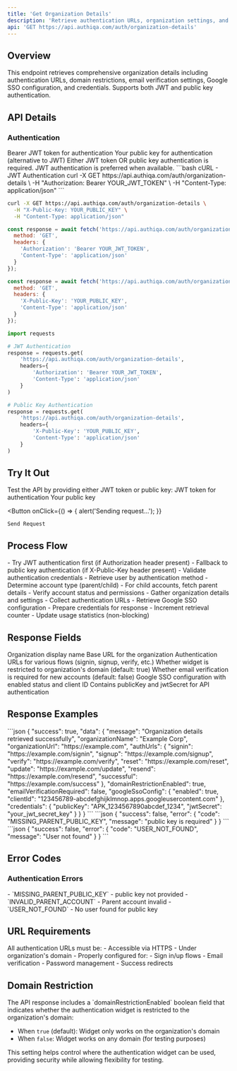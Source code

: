 ```yaml
---
title: 'Get Organization Details'
description: 'Retrieve authentication URLs, organization settings, and credentials'
api: 'GET https://api.authiqa.com/auth/organization-details'
---
```


## Overview

This endpoint retrieves comprehensive organization details including authentication URLs, domain restrictions, email verification settings, Google SSO configuration, and credentials. Supports both JWT and public key authentication.

## API Details

### Authentication

<ParamField header="Authorization" type="string">
  Bearer JWT token for authentication
</ParamField>

<ParamField header="X-public-Key" type="string">
  Your public key for authentication (alternative to JWT)
</ParamField>

<Note>
Either JWT token OR public key authentication is required. JWT authentication is preferred when available.
</Note>

<RequestExample>
```bash cURL - JWT Authentication
curl -X GET https://api.authiqa.com/auth/organization-details \
  -H "Authorization: Bearer YOUR_JWT_TOKEN" \
  -H "Content-Type: application/json"
```

```bash cURL - Public Key Authentication
curl -X GET https://api.authiqa.com/auth/organization-details \
  -H "X-Public-Key: YOUR_PUBLIC_KEY" \
  -H "Content-Type: application/json"
```

```javascript JavaScript - JWT Authentication
const response = await fetch('https://api.authiqa.com/auth/organization-details', {
  method: 'GET',
  headers: {
    'Authorization': 'Bearer YOUR_JWT_TOKEN',
    'Content-Type': 'application/json'
  }
});
```

```javascript JavaScript - Public Key Authentication
const response = await fetch('https://api.authiqa.com/auth/organization-details', {
  method: 'GET',
  headers: {
    'X-Public-Key': 'YOUR_PUBLIC_KEY',
    'Content-Type': 'application/json'
  }
});
```

```python Python
import requests

# JWT Authentication
response = requests.get(
    'https://api.authiqa.com/auth/organization-details',
    headers={
        'Authorization': 'Bearer YOUR_JWT_TOKEN',
        'Content-Type': 'application/json'
    }
)

# Public Key Authentication
response = requests.get(
    'https://api.authiqa.com/auth/organization-details',
    headers={
        'X-Public-Key': 'YOUR_PUBLIC_KEY',
        'Content-Type': 'application/json'
    }
)
```
</RequestExample>

## Try It Out

<Note>
Test the API by providing either JWT token or public key:
</Note>

<Card>
  <Tabs>
    <Tab title="JWT Authentication">
      <ParamField header="Authorization" placeholder="Bearer YOUR_JWT_TOKEN">
        JWT token for authentication
      </ParamField>
    </Tab>
    <Tab title="Public Key Authentication">
      <ParamField header="X-Public-Key" placeholder="APK_1234567890abcdef_1234">
        Your public key
      </ParamField>
    </Tab>
  </Tabs>

  <Expandable title="Headers" defaultOpen>
    <ParamField header="Content-Type" value="application/json" />
  </Expandable>

  <Button
    onClick={() => {
      alert('Sending request...');
    }}
  >
    Send Request
  </Button>
</Card>

## Process Flow

<Steps>
  <Step title="Authentication">
    - Try JWT authentication first (if Authorization header present)
    - Fallback to public key authentication (if X-Public-Key header present)
    - Validate authentication credentials
    - Retrieve user by authentication method
  </Step>

  <Step title="Account Resolution">
    - Determine account type (parent/child)
    - For child accounts, fetch parent details
    - Verify account status and permissions
  </Step>

  <Step title="Data Collection">
    - Gather organization details and settings
    - Collect authentication URLs
    - Retrieve Google SSO configuration
    - Prepare credentials for response
  </Step>

  <Step title="Usage Tracking">
    - Increment retrieval counter
    - Update usage statistics (non-blocking)
  </Step>
</Steps>

## Response Fields

<ResponseField name="organizationName" type="string">
Organization display name
</ResponseField>

<ResponseField name="organizationUrl" type="string">
Base URL for the organization
</ResponseField>

<ResponseField name="authUrls" type="object">
Authentication URLs for various flows (signin, signup, verify, etc.)
</ResponseField>

<ResponseField name="domainRestrictionEnabled" type="boolean">
Whether widget is restricted to organization's domain (default: true)
</ResponseField>

<ResponseField name="emailVerificationRequired" type="boolean">
Whether email verification is required for new accounts (default: false)
</ResponseField>

<ResponseField name="googleSsoConfig" type="object">
Google SSO configuration with enabled status and client ID
</ResponseField>

<ResponseField name="credentials" type="object">
Contains publicKey and jwtSecret for API authentication
</ResponseField>

## Response Examples

<ResponseField name="200: Success">
```json
{
  "success": true,
  "data": {
    "message": "Organization details retrieved successfully",
    "organizationName": "Example Corp",
    "organizationUrl": "https://example.com",
    "authUrls": {
      "signin": "https://example.com/signin",
      "signup": "https://example.com/signup",
      "verify": "https://example.com/verify",
      "reset": "https://example.com/reset",
      "update": "https://example.com/update",
      "resend": "https://example.com/resend",
      "successful": "https://example.com/success"
    },
    "domainRestrictionEnabled": true,
    "emailVerificationRequired": false,
    "googleSsoConfig": {
      "enabled": true,
      "clientId": "123456789-abcdefghijklmnop.apps.googleusercontent.com"
    },
    "credentials": {
      "publicKey": "APK_1234567890abcdef_1234",
      "jwtSecret": "your_jwt_secret_key"
    }
  }
}
```
</ResponseField>

<ResponseField name="400: Missing public Key">
```json
{
  "success": false,
  "error": {
    "code": "MISSING_PARENT_PUBLIC_KEY",
    "message": "public key is required"
  }
}
```
</ResponseField>

<ResponseField name="404: User Not Found">
```json
{
  "success": false,
  "error": {
    "code": "USER_NOT_FOUND",
    "message": "User not found"
  }
}
```
</ResponseField>

## Error Codes

### Authentication Errors
<ResponseField name="400 Bad Request">
  - `MISSING_PARENT_PUBLIC_KEY` - public key not provided
  - `INVALID_PARENT_ACCOUNT` - Parent account invalid
</ResponseField>

<ResponseField name="404 Not Found">
  - `USER_NOT_FOUND` - No user found for public key
</ResponseField>

## URL Requirements

<Card title="Required URLs" icon="link">
All authentication URLs must be:
- Accessible via HTTPS
- Under organization's domain
- Properly configured for:
  - Sign in/up flows
  - Email verification
  - Password management
  - Success redirects
</Card>

## Domain Restriction

<Card title="Domain Restriction Setting" icon="shield-check">
The API response includes a `domainRestrictionEnabled` boolean field that indicates whether the authentication widget is restricted to the organization's domain:

- When `true` (default): Widget only works on the organization's domain
- When `false`: Widget works on any domain (for testing purposes)

This setting helps control where the authentication widget can be used, providing security while allowing flexibility for testing.
</Card>
